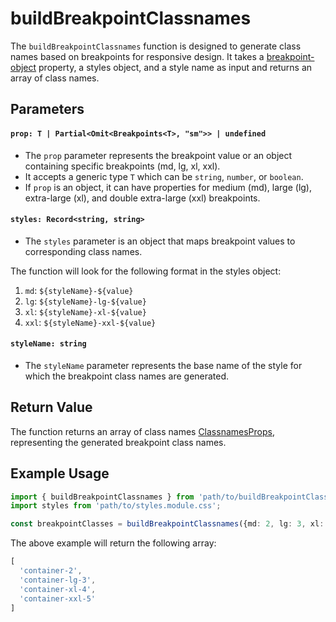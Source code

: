 
<Meta title="utilities/build-breakpoint-classnames" />

# buildBreakpointClassnames

The `buildBreakpointClassnames` function is designed to generate class names based on breakpoints for responsive design. It takes a [breakpoint-object](/docs/core-breakpoints--docs) property, a styles object, and a style name as input and returns an array of class names.

## Parameters

#### `prop: T | Partial<Omit<Breakpoints<T>, "sm">> | undefined`

- The `prop` parameter represents the breakpoint value or an object containing specific breakpoints (md, lg, xl, xxl).
- It accepts a generic type `T` which can be `string`, `number`, or `boolean`.
- If `prop` is an object, it can have properties for medium (md), large (lg), extra-large (xl), and double extra-large (xxl) breakpoints.

#### `styles: Record<string, string>`

- The `styles` parameter is an object that maps breakpoint values to corresponding class names.

The function will look for the following format in the styles object:

1. `md`: `${styleName}-${value}`
2. `lg`: `${styleName}-lg-${value}`
3. `xl`: `${styleName}-xl-${value}`
4. `xxl`: `${styleName}-xxl-${value}`

#### `styleName: string`

- The `styleName` parameter represents the base name of the style for which the breakpoint class names are generated.

## Return Value

The function returns an array of class names [ClassnamesProps](/docs/utilities-classnames--docs#parameters), representing the generated breakpoint class names.

## Example Usage

```typescript
import { buildBreakpointClassnames } from 'path/to/buildBreakpointClassnames';
import styles from 'path/to/styles.module.css';

const breakpointClasses = buildBreakpointClassnames({md: 2, lg: 3, xl: 4, xxl: 5 }, styles, 'container');
```

The above example will return the following array:

```typescript
[
  'container-2',
  'container-lg-3',
  'container-xl-4',
  'container-xxl-5'
]
```